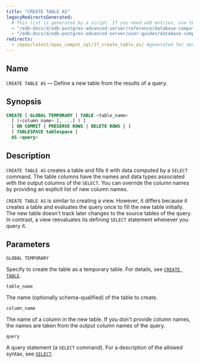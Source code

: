 ```yaml
---
title: "CREATE TABLE AS"
legacyRedirectsGenerated:
  # This list is generated by a script. If you need add entries, use the `legacyRedirects` key.
  - "/edb-docs/d/edb-postgres-advanced-server/reference/database-compatibility-for-oracle-developers-reference-guide/9.6/Database_Compatibility_for_Oracle_Developers_Reference_Guide.1.051.html"
  - "/edb-docs/d/edb-postgres-advanced-server/user-guides/database-compatibility-for-oracle-developers-guide/9.5/Database_Compatibility_for_Oracle_Developers_Guide.1.079.html"
redirects:
  - /epas/latest/epas_compat_sql/37_create_table_as/ #generated for docs/epas/reorg-role-use-case-mode
---
```


<div id="create_table_as" class="registered_link"></div>

## Name

`CREATE TABLE AS` &mdash; Define a new table from the results of a query.

## Synopsis

```sql
CREATE [ GLOBAL TEMPORARY ] TABLE <table_name>
  [ (<column_name> [, ...] ) ]
  [ ON COMMIT { PRESERVE ROWS | DELETE ROWS } ]
  [ TABLESPACE tablespace ]
  AS <query>
```

## Description

`CREATE TABLE AS` creates a table and fills it with data computed by a `SELECT` command. The table columns have the names and data types associated with the output columns of the `SELECT`. You can override the column names by providing an explicit list of new column names.

`CREATE TABLE AS` is similar to creating a view. However, it differs because it creates a table and evaluates the query once to fill the new table initially. The new table doesn't track later changes to the source tables of the query. In contrast, a view reevaluates its defining `SELECT` statement whenever you query it.

## Parameters

`GLOBAL TEMPORARY`

 Specify to create the table as a temporary table. For details, see [`CREATE TABLE`](36_create_table/).

`table_name`

 The name (optionally schema-qualified) of the table to create.

`column_name`

 The name of a column in the new table. If you don't provide column names, the names are taken from the output column names of the query.

`query`

 A query statement (a `SELECT` command). For a description of the allowed syntax, see [`SELECT`](71_select/).
